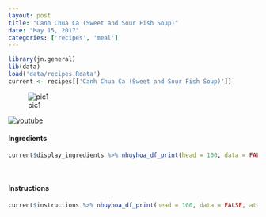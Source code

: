 ```yaml
---
layout: post
title: "Canh Chua Ca (Sweet and Sour Fish Soup)"
date: "May 15, 2017"
categories: ['recipes', 'meal']
---
```


```r
library(jn.general)
lib(data)
load('data/recipes.Rdata')
current <- recipes[['Canh Chua Ca (Sweet and Sour Fish Soup)']]
```

![pic1](http://jnguyen92.github.io/nhuyhoa/figure/food/Canh_Chua_Ca.JPG)

[![youtube](http://img.youtube.com/vi/hrJyKrzsjNs/0.jpg)](http://www.youtube.com/watch?v=hrJyKrzsjNs)


#### Ingredients

```r
current$display_ingredients %>% nhuyhoa_df_print(head = 100, data = FALSE, attribute = "class = \"presenttab\"")
```

<br>

#### Instructions

```r
current$instructions %>% nhuyhoa_df_print(head = 100, data = FALSE, attribute = "class = \"presenttabnoh\"")
```

